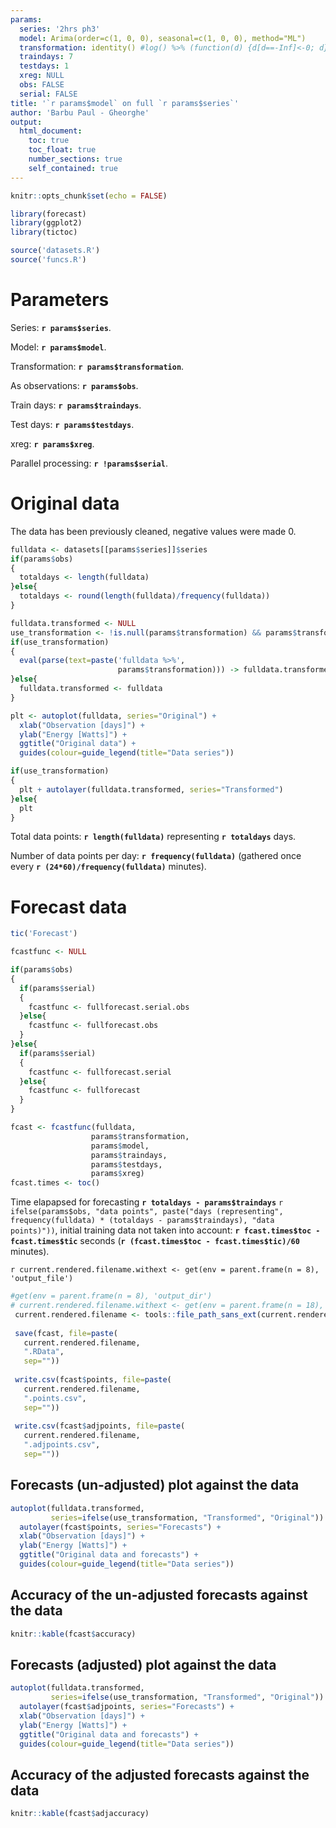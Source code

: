 ```yaml
---
params:
  series: '2hrs ph3'
  model: Arima(order=c(1, 0, 0), seasonal=c(1, 0, 0), method="ML")
  transformation: identity() #log() %>% (function(d) {d[d==-Inf]<-0; d})
  traindays: 7
  testdays: 1
  xreg: NULL
  obs: FALSE
  serial: FALSE
title: '`r params$model` on full `r params$series`'
author: 'Barbu Paul - Gheorghe'
output:
  html_document:
    toc: true
    toc_float: true
    number_sections: true
    self_contained: true
---
```


```r
knitr::opts_chunk$set(echo = FALSE)
```

```r
library(forecast)
library(ggplot2)
library(tictoc)

source('datasets.R')
source('funcs.R')
```


# Parameters

Series: **`r params$series`**.

Model: **`r params$model`**.

Transformation: **`r params$transformation`**.

As observations: **`r params$obs`**.

Train days: **`r params$traindays`**.

Test days: **`r params$testdays`**.

xreg: **`r params$xreg`**.

Parallel processing: **`r !params$serial`**.

# Original data

The data has been previously cleaned, negative values were made 0.

```r
fulldata <- datasets[[params$series]]$series
if(params$obs)
{
  totaldays <- length(fulldata)
}else{
  totaldays <- round(length(fulldata)/frequency(fulldata))
}

fulldata.transformed <- NULL
use_transformation <- !is.null(params$transformation) && params$transformation != 'identity()'
if(use_transformation)
{
  eval(parse(text=paste('fulldata %>%',
                        params$transformation))) -> fulldata.transformed
}else{
  fulldata.transformed <- fulldata
}
```

```r
plt <- autoplot(fulldata, series="Original") +
  xlab("Observation [days]") +
  ylab("Energy [Watts]") +
  ggtitle("Original data") + 
  guides(colour=guide_legend(title="Data series"))

if(use_transformation)
{
  plt + autolayer(fulldata.transformed, series="Transformed")
}else{
  plt
}
```

Total data points: **`r length(fulldata)`** representing
**`r totaldays`** days.

Number of data points per day: **`r frequency(fulldata)`**
(gathered once every **`r (24*60)/frequency(fulldata)`** minutes).

# Forecast data

```r
tic('Forecast')

fcastfunc <- NULL

if(params$obs)
{
  if(params$serial)
  {
    fcastfunc <- fullforecast.serial.obs
  }else{
    fcastfunc <- fullforecast.obs
  }
}else{
  if(params$serial)
  {
    fcastfunc <- fullforecast.serial
  }else{
    fcastfunc <- fullforecast  
  }
}

fcast <- fcastfunc(fulldata,
                  params$transformation, 
                  params$model, 
                  params$traindays,
                  params$testdays,
                  params$xreg)
fcast.times <- toc()
```

Time elapapsed for forecasting
**`r totaldays - params$traindays`**
`r ifelse(params$obs, "data points", paste("days (representing", frequency(fulldata) * (totaldays - params$traindays), "data points)"))`,
initial training data not taken into account:
**`r fcast.times$toc - fcast.times$tic`** seconds
(**`r (fcast.times$toc - fcast.times$tic)/60`** minutes).

`r current.rendered.filename.withext <- get(env = parent.frame(n = 8), 'output_file')`

```r
#get(env = parent.frame(n = 8), 'output_dir')
# current.rendered.filename.withext <- get(env = parent.frame(n = 18), 'output_file')
 current.rendered.filename <- tools::file_path_sans_ext(current.rendered.filename.withext)
 
 save(fcast, file=paste(
   current.rendered.filename,
   ".RData", 
   sep=""))
 
 write.csv(fcast$points, file=paste(
   current.rendered.filename, 
   ".points.csv", 
   sep=""))
 
 write.csv(fcast$adjpoints, file=paste(
   current.rendered.filename, 
   ".adjpoints.csv", 
   sep=""))
```

## Forecasts (un-adjusted) plot against the data
```r

autoplot(fulldata.transformed,
         series=ifelse(use_transformation, "Transformed", "Original")) +
  autolayer(fcast$points, series="Forecasts") +
  xlab("Observation [days]") +
  ylab("Energy [Watts]") +
  ggtitle("Original data and forecasts") + 
  guides(colour=guide_legend(title="Data series"))
```

## Accuracy of the un-adjusted forecasts against the data
```r
knitr::kable(fcast$accuracy)
```

## Forecasts (adjusted) plot against the data
```r
autoplot(fulldata.transformed,
         series=ifelse(use_transformation, "Transformed", "Original")) +
  autolayer(fcast$adjpoints, series="Forecasts") +
  xlab("Observation [days]") +
  ylab("Energy [Watts]") +
  ggtitle("Original data and forecasts") + 
  guides(colour=guide_legend(title="Data series"))
```

## Accuracy of the adjusted forecasts against the data
```r
knitr::kable(fcast$adjaccuracy)
```
